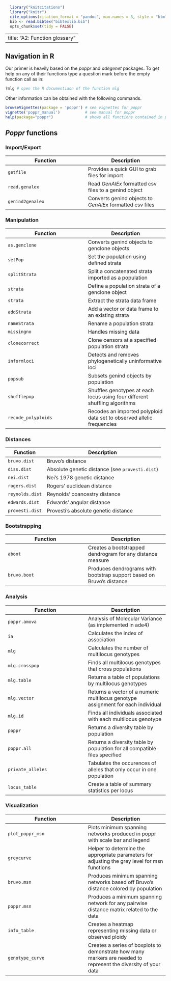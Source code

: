 ```r
  library("knitcitations")
  library("knitr")
  cite_options(citation_format = "pandoc", max.names = 3, style = "html", hyperlink = "to.doc")
  bib <- read.bibtex("bibtexlib.bib")
  opts_chunk$set(tidy = FALSE)
```
---
title: "A2: Function glossary"
---

<!---To quit R you can either use the Rstudio>Quit Rstudio pulldown menu command or execute ⌘+Q (OS X) or CTRL+Q (PC). 

Navigation in R
----

---->
 

<!--```{r, eval=FALSE}
getwd()        # this command will print the current working directory
ls()           # list objects in the current workspace
help(options)  # learn about available options
history()      # viewing your command history
data(*dsname*) # access builtin database *dsname*; must have pacakge loaded containing it
q()            # quit your R session

# default for saving history is ".Rhistory"
savehistory(file="myfile")  # save your command history for whole session
loadhistory(file= "myfile") # recall command history save

# Package specific information
installed.packages()[,c("Package","Version")] #list packages & versions installed
browseVignettes()                     # see vignettes from all packages

#Help on functions
help(functionname)     # Display documentation for a function
args(functionname)     # What are the arguments for a given function
example(functionname)  # see examples of function calls
```
-->


Navigation in R
----

Our primer is heavily based on the *poppr* and *adegenet* packages. To get help
on any of their functions type a question mark before the empty function call as
in:

```r
?mlg # open the R documentiaon of the function mlg
```

Other information can be obtained with the following commands.

```r
browseVignettes(package = 'poppr') # see vignettes for poppr
vignette('poppr_manual')           # see manual for poppr
help(package="poppr")              # shows all functions contained in poppr package
```

*Poppr* functions
----

### Import/Export
Function | Description    
----|----
`getfile` | Provides a quick GUI to grab files for import
`read.genalex` | Read *GenAlEx* formatted csv files to a genind object
`genind2genalex` | Converts genind objects to *GenAlEx* formatted csv files

### Manipulation
Function | Description    
----|----
`as.genclone` | Converts genind objects to genclone objects
`setPop` | Set the population using defined strata
`splitStrata` | Split a concatenated strata imported as a population
`strata` | Define a population strata of a genclone object
`strata` | Extract the strata data frame
`addStrata` | Add a vector or data frame to an existing strata
`nameStrata` | Rename a population strata
`missingno` | Handles missing data
`clonecorrect` | Clone censors at a specified population strata
`informloci` | Detects and removes phylogenetically uninformative loci
`popsub` | Subsets genind objects by population
`shufflepop` | Shuffles genotypes at each locus using four different shuffling algorithms
`recode_polyploids` | Recodes an imported polyploid data set to observed allelic frequencies


### Distances
Function | Description    
----|----
`bruvo.dist` | Bruvo’s distance
`diss.dist` | Absolute genetic distance (see `provesti.dist`)
`nei.dist` | Nei’s 1978 genetic distance
`rogers.dist` | Rogers’ euclidean distance
`reynolds.dist` | Reynolds’ coancestry distance
`edwards.dist` | Edwards’ angular distance
`provesti.dist` | Provesti’s absolute genetic distance

### Bootstrapping
Function | Description    
----|----
`aboot` | Creates a bootstrapped dendrogram for any distance measure
`bruvo.boot` | Produces dendrograms with bootstrap support based on Bruvo’s distance

### Analysis
Function | Description    
----|----
`poppr.amova` | Analysis of Molecular Variance (as implemented in ade4)
`ia` | Calculates the index of association
`mlg` | Calculates the number of multilocus genotypes
`mlg.crosspop` | Finds all multilocus genotypes that cross populations
`mlg.table` | Returns a table of populations by multilocus genotypes
`mlg.vector` | Returns a vector of a numeric multilocus genotype assignment for each individual
`mlg.id` | Finds all individuals associated with each multilocus genotype
`poppr` | Returns a diversity table by population
`poppr.all` | Returns a diversity table by population for all compatible files specified
`private_alleles` | Tabulates the occurences of alleles that only occur in one population
`locus_table` | Create a table of summary statistics per locus

### Visualization
Function | Description    
----|----
`plot_poppr_msn` | Plots minimum spanning networks produced in poppr with scale bar and legend
`greycurve` | Helper to determine the appropriate parameters for adjusting the grey level for msn functions
`bruvo.msn` | Produces minimum spanning networks based off Bruvo’s distance colored by population
`poppr.msn` | Produces a minimum spanning network for any pairwise distance matrix related to the data
`info_table` | Creates a heatmap representing missing data or observed ploidy
`genotype_curve` | Creates a series of boxplots to demonstrate how many markers are needed to represent the diversity of your data
